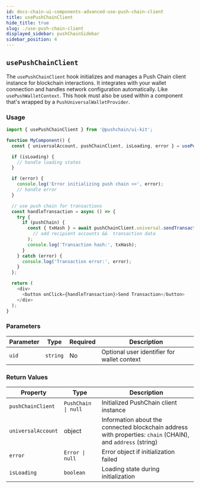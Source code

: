 ```yaml
---
id: docs-chain-ui-components-advanced-use-push-chain-client
title: usePushChainClient
hide_title: true
slug: ./use-push-chain-client
displayed_sidebar: pushChainSidebar
sidebar_position: 4
---
```


## `usePushChainClient`

The `usePushChainClient` hook initializes and manages a Push Chain client instance for blockchain interactions. It integrates with your wallet connection and handles network configuration automatically. Like `usePushWalletContext`. This hook must also be used within a component that's wrapped by a `PushUniversalWalletProvider`.

### Usage

```typescript
import { usePushChainClient } from '@pushchain/ui-kit';

function MyComponent() {
  const { universalAccount, pushChainClient, isLoading, error } = usePushChainClient(uid); // optional: uid parameter for targeting a specific wallet instance

  if (isLoading) {
    // handle loading states
  }

  if (error) {
    console.log('Error initializing push chain >>', error);
    // handle error
  }

  // use push chain for transactions
  const handleTransaction = async () => {
    try {
      if (pushChain) {
        const { txHash } = await pushChainClient.universal.sendTransaction(
          // add recipient accounts &&  transaction data
        );
        console.log('Transaction hash:', txHash);
      }
    } catch (error) {
      console.log('Transaction error:', error);
    }
  };

  return (
    <div>
      <button onClick={handleTransaction}>Send Transaction</button>
    </div>
  );
}
```

### Parameters

| Parameter | Type     | Required | Description                                 |
| --------- | -------- | -------- | ------------------------------------------- |
| `uid`     | `string` | No       | Optional user identifier for wallet context |

### Return Values

| Property           | Type                | Description                                                                                                 |
| ------------------ | ------------------- | ----------------------------------------------------------------------------------------------------------- |
| `pushChainClient`  | `PushChain \| null` | Initialized PushChain client instance                                                                       |
| `universalAccount` | object              | Information about the connected blockchain address with properties: `chain` (CHAIN), and `address` (string) |
| `error`            | `Error \| null`     | Error object if initialization failed                                                                       |
| `isLoading`        | `boolean`           | Loading state during initialization                                                                         |
